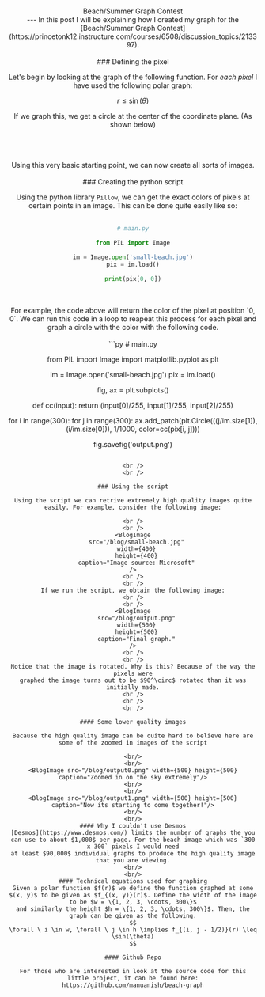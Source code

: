 
<Header dir={["blog", "beach-graph-contest"]} />
<br />
<br />
<br />
<PageTitle title="manuanish | Beach/Summer Graph Contest" />
<Tags tags={["Math", "Submission", "Well-written"]} />
<br/>
<BlogTitle>Beach/Summer Graph Contest</BlogTitle>
<Author userName="manuanish" readTime={5} date="7/6/22" />
<br />
---
In this post I will be explaining how I created my graph for the [Beach/Summer
Graph Contest](https://princetonk12.instructure.com/courses/6508/discussion_topics/213397).
<br />
<br />
### Defining the pixel

Let's begin by looking at the graph of the following
function. For *each pixel* I have used the following polar graph:

$$
r \leq \sin(\theta)
$$

If we graph this, we get a circle at the center of the coordinate plane. (As shown below)

<br />
<BlogImage src="/blog/circle.png" width={2880} height={1538} />
<br />
<br />
Using this very basic starting point, we can now create all sorts of images.
<br />
<br />
### Creating the python script

Using the python library `Pillow`, we can get the
exact colors of pixels at certain points in an image. This can be done quite easily
like so:
<br />
<br />
```py
# main.py

from PIL import Image

im = Image.open('small-beach.jpg')
pix = im.load()

print(pix[0, 0])
````
<br/>
<br/>
For example, the code above will return the color of the pixel at position `0, 0`. We can run this code in a loop to reapeat this process for each pixel
and graph a circle with the color with the following code.
<br/>
<br/>
```py
# main.py

from PIL import Image
import matplotlib.pyplot as plt

im = Image.open('small-beach.jpg')
pix = im.load()

fig, ax = plt.subplots()

def cc(input):
    return (input[0]/255, input[1]/255, input[2]/255)

for i in range(300):
    for j in range(300):
        ax.add_patch(plt.Circle(((j/im.size[1]), (i/im.size[0])), 1/1000, color=cc(pix[i, j])))

fig.savefig('output.png')
````

<br />
<br />

### Using the script

Using the script we can retrive extremely high quality images quite easily. For example, consider the following image:

<br />
<br />
<BlogImage
  src="/blog/small-beach.jpg"
  width={400}
  height={400}
  caption="Image source: Microsoft"
/>
<br />
<br />
If we run the script, we obtain the following image:
<br />
<br />
<BlogImage
  src="/blog/output.png"
  width={500}
  height={500}
  caption="Final graph."
/>
<br />
<br />
Notice that the image is rotated. Why is this? Because of the way the pixels were
graphed the image turns out to be $90^\circ$ rotated than it was initially made.
<br />
<br />
<br />

#### Some lower quality images

Because the high quality image can be quite hard to believe here are some of the zoomed in images of the script

<br/>
<br/>
<BlogImage src="/blog/output0.png" width={500} height={500} caption="Zoomed in on the sky extremely"/>
<br/>
<br/>
<BlogImage src="/blog/output1.png" width={500} height={500} caption="Now its starting to come together!"/>
<br/>
<br/>
#### Why I couldn't use Desmos
[Desmos](https://www.desmos.com/) limits the number of graphs the you can use to about $1,000$ per page. For the beach image which was `300 x 300` pixels I would need
at least $90,000$ individual graphs to produce the high quality image that you are viewing.
<br/>
<br/>
#### Technical equations used for graphing
Given a polar function $f(r)$ we define the function graphed at some $(x, y)$ to be given as $f_{(x, y)}(r)$. Define the width of the image to be $w = \{1, 2, 3, \cdots, 300\}$
and similarly the height $h = \{1, 2, 3, \cdots, 300\}$. Then, the graph can be given as the following.
$$
\forall \ i \in w, \forall \ j \in h \implies f_{(i, j - 1/2)}(r) \leq \sin(\theta)
$$

#### Github Repo

For those who are interested in look at the source code for this little project, it can be found here: https://github.com/manuanish/beach-graph
